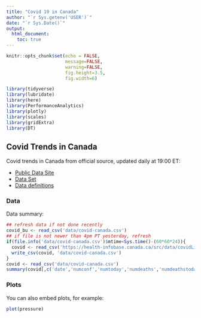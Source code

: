 ```yaml
---
title: "Covid 19 in Canada"
author: "`r Sys.getenv('USER')`"
date: "`r Sys.Date()`"
output: 
  html_document:
    toc: true
---
```


```r
knitr::opts_chunk$set(echo = FALSE,
                      message=FALSE,
                      warning=FALSE,
                      fig.height=3.5,
                      fig.width=6)

library(tidyverse)
library(lubridate)
library(here)
library(PerformanceAnalytics)
library(plotly)
library(scales)
library(gridExtra)
library(DT)

```

## Covid Trends in Canada {.tabset}

Covid trends in Canada from official source, updated daily at 19:00 ET:

* [Public Data Site](https://open.canada.ca/data/en/dataset/261c32ab-4cfd-4f81-9dea-7b64065690dc)
* [Data Set](https://health-infobase.canada.ca/src/data/covidLive/covid19-download.csv)
* [Data definitions](https://health-infobase.canada.ca/src/data/covidLive/covid19-data-dictionary.csv)

### Data

Data summary:

```r
## refresh data if not done recently
covid_bu <- read_csv('data/covid-canada.csv')
## if file is not newer than 4pm PT yesterday, refresh
if(file.info('data/covid-canada.csv')$mtime<Sys.time()-(60*60*24)){
  covid <- read_csv('https://health-infobase.canada.ca/src/data/covidLive/covid19-download.csv')
  write_csv(covid, 'data/covid-canada.csv')
}
covid <- read_csv('data/covid-canada.csv')
summary(covid[,c('date','numconf','numtoday','numdeaths','numdeathstoday')])
```

### Plots

You can also embed plots, for example:

```r
plot(pressure)
```
